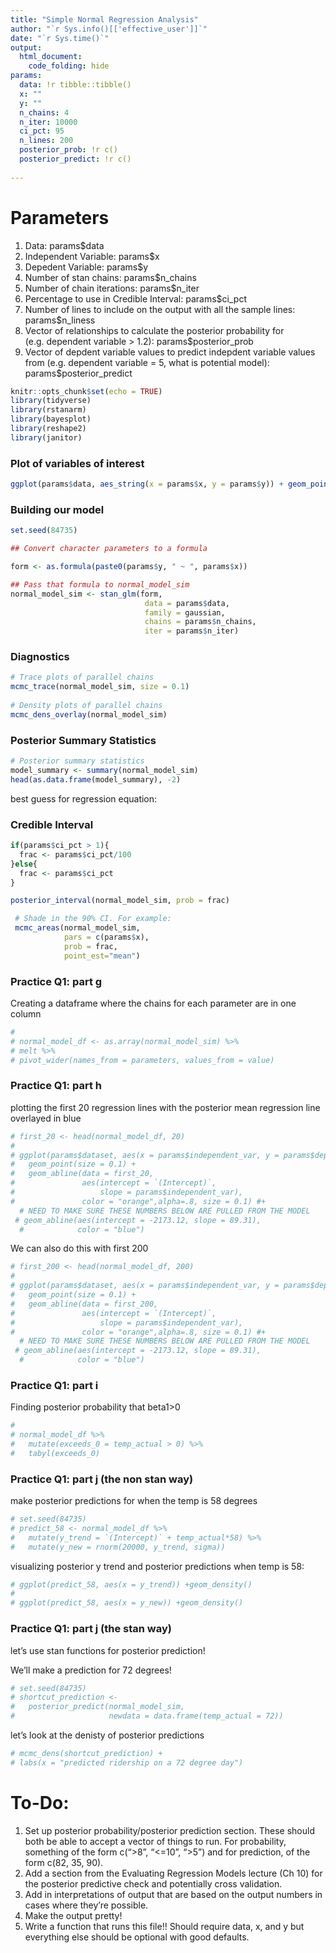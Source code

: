 ```yaml
---
title: "Simple Normal Regression Analysis"
author: "`r Sys.info()[['effective_user']]`"
date: "`r Sys.time()`"
output: 
  html_document:
    code_folding: hide
params:
  data: !r tibble::tibble()
  x: ""
  y: ""
  n_chains: 4
  n_iter: 10000
  ci_pct: 95
  n_lines: 200
  posterior_prob: !r c()
  posterior_predict: !r c()
  
---
```


# Parameters
1. Data: params$data
2. Independent Variable: params$x
3. Depedent Variable: params$y
4. Number of stan chains: params$n_chains
5. Number of chain iterations: params$n_iter
6. Percentage to use in Credible Interval: params$ci_pct
7. Number of lines to include on the output with all the sample lines: params$n_liness
8. Vector of relationships to calculate the posterior probability for (e.g. dependent variable > 1.2): params$posterior_prob
9. Vector of depdent variable values to predict indepdent variable values from (e.g. dependent variable = 5, what is potential model): params$posterior_predict

```r
knitr::opts_chunk$set(echo = TRUE)
library(tidyverse)
library(rstanarm)
library(bayesplot)
library(reshape2)
library(janitor)
```


### Plot of variables of interest
```r
ggplot(params$data, aes_string(x = params$x, y = params$y)) + geom_point()
```

### Building our model

```r
set.seed(84735)

## Convert character parameters to a formula

form <- as.formula(paste0(params$y, " ~ ", params$x))

## Pass that formula to normal_model_sim
normal_model_sim <- stan_glm(form, 
                              data = params$data,
                              family = gaussian,
                              chains = params$n_chains,
                              iter = params$n_iter)

```

### Diagnostics

```r
 
# Trace plots of parallel chains
mcmc_trace(normal_model_sim, size = 0.1)
 
# Density plots of parallel chains
mcmc_dens_overlay(normal_model_sim)
```

### Posterior Summary Statistics

```r
# Posterior summary statistics
model_summary <- summary(normal_model_sim)
head(as.data.frame(model_summary), -2)
```

best guess for regression equation:


### Credible Interval

```r
if(params$ci_pct > 1){
  frac <- params$ci_pct/100
}else{
  frac <- params$ci_pct
}

posterior_interval(normal_model_sim, prob = frac)
```

```r
 # Shade in the 90% CI. For example:
 mcmc_areas(normal_model_sim,
            pars = c(params$x),
            prob = frac,
            point_est="mean")
```

### Practice Q1: part g

Creating a dataframe where the chains for each parameter are in one column

```r
# 
# normal_model_df <- as.array(normal_model_sim) %>%
# melt %>%
# pivot_wider(names_from = parameters, values_from = value)
```


### Practice Q1: part h

plotting the first 20 regression lines with the posterior mean regression line overlayed in blue
```r
# first_20 <- head(normal_model_df, 20)
# 
# ggplot(params$dataset, aes(x = params$independent_var, y = params$dependent_var)) +
#   geom_point(size = 0.1) +
#   geom_abline(data = first_20,
#               aes(intercept = `(Intercept)`, 
#                   slope = params$independent_var),
#               color = "orange",alpha=.8, size = 0.1) #+
  # NEED TO MAKE SURE THESE NUMBERS BELOW ARE PULLED FROM THE MODEL
 # geom_abline(aes(intercept = -2173.12, slope = 89.31),
  #            color = "blue")
```

We can also do this with first 200

```r
# first_200 <- head(normal_model_df, 200)
# 
# ggplot(params$dataset, aes(x = params$independent_var, y = params$dependent_var)) +
#   geom_point(size = 0.1) +
#   geom_abline(data = first_200,
#               aes(intercept = `(Intercept)`, 
#                   slope = params$independent_var),
#               color = "orange",alpha=.8, size = 0.1) #+
  # NEED TO MAKE SURE THESE NUMBERS BELOW ARE PULLED FROM THE MODEL
 # geom_abline(aes(intercept = -2173.12, slope = 89.31),
  #            color = "blue")
```


### Practice Q1: part i
Finding posterior probability that beta1>0

```r
# 
# normal_model_df %>%
#   mutate(exceeds_0 = temp_actual > 0) %>%
#   tabyl(exceeds_0)
```


### Practice Q1: part j (the non stan way)

make posterior predictions for when the temp is 58 degrees
```r
# set.seed(84735)
# predict_58 <- normal_model_df %>%
#   mutate(y_trend = `(Intercept)` + temp_actual*58) %>%
#   mutate(y_new = rnorm(20000, y_trend, sigma))
```


visualizing posterior y trend and posterior predictions when temp is 58:
```r
# ggplot(predict_58, aes(x = y_trend)) +geom_density()
# 
# ggplot(predict_58, aes(x = y_new)) +geom_density()
```

### Practice Q1: part j (the stan way)

let's use stan functions for posterior prediction!

We'll make a prediction for 72 degrees!
```r
# set.seed(84735)
# shortcut_prediction <- 
#   posterior_predict(normal_model_sim,
#                     newdata = data.frame(temp_actual = 72))
```

let's look at the denisty of posterior predictions
```r
# mcmc_dens(shortcut_prediction) +
# labs(x = "predicted ridership on a 72 degree day")
```





# To-Do:

1. Set up posterior probability/posterior prediction section. These should both be able to accept a vector of things to run. For probability, something of the form c(">8", "<=10", ">5") and for prediction, of the form c(82, 35, 90).
2. Add a section from the Evaluating Regression Models lecture (Ch 10) for the posterior predictive check and potentially cross validation.
3. Add in interpretations of output that are based on the output numbers in cases where they're possible.
4. Make the output pretty!
5. Write a function that runs this file!! Should require data, x, and y but everything else should be optional with good defaults.